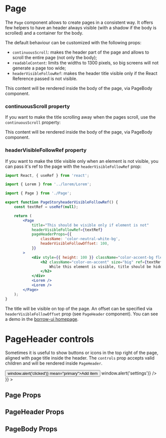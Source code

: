 



<Meta title="Components|Page" component={Page} />

# Page

The `Page` component allows to create pages in a consistent way.
It offers few helpers to have an header always visible (with a shadow if the body is scrolled)
and a container for the body.

The default behaviour can be customized with the following props:
- `continuousScroll`: makes the header part of the page and allows to scroll the entire page (not only the body);
- `readableContent`: limits the widths to 1300 pixels, so big screens will not generate a page too wide;
- `headerVisibleFollowRef`: makes the header title visible only if the React Reference passed is not visible.

<Preview>
    <Story name="Default">
        <div style={{ height: 400, fontSize: '14px', overflow: 'hidden' }}>
            <Page title="Page Title" style={{ height: '100%' }}>
                <Text>
                    This content will be rendered inside the body of the page,
                    via <Monospace>PageBody</Monospace> component.
                </Text>
                <Lorem paragraphs={3} />
                <Lorem paragraphs={3} />
            </Page>
        </div>
    </Story>
</Preview>

### continuousScroll property

If you want to make the title scrolling away when the pages scroll, use the `continuousScroll` property:

<Preview>
    <Story name="continuousScroll">
        <div style={{ height: 400, fontSize: '14px' }}>
            <Page title="Page Title" continuousScroll={true}>
                <Text>
                    This content will be rendered inside the body of the page,
                    via <Monospace>PageBody</Monospace> component.
                </Text>
                <Lorem paragraphs={3} />
                <Lorem paragraphs={3} />
                <Lorem paragraphs={3} />
            </Page>
        </div>
    </Story>
</Preview>

### headerVisibleFollowRef property

If you want to make the title visible only when an element is not visible, you can pass
it's ref to the page with the `headerVisibleFollowRef` prop:

```jsx
import React, { useRef } from 'react';

import { Lorem } from '../lorem/Lorem';

import { Page } from './Page';

export function PageStoryheaderVisibleFollowRef() {
    const textRef = useRef(null);

    return (
        <Page
            title="This should be visible only if element is not"
            headerVisibleFollowRef={textRef}
            pageHeaderProps={{
                className: 'color-neutral-white-bg',
                headerVisibleFollowOffset: 100,
            }}
        >
            <div style={{ height: 100 }} className="color-accent-bg flex-center-center">
                <h2 className="color-on-accent" size="big" ref={textRef}>
                    While this element is visible, title should be hidden.
                </h2>
            </div>
            <Lorem />
            <Lorem />
        </Page>
    );
}
```

The title will be visible on top of the page. An offset can be specified via `headerVisibleFollowOffset` prop (see `PageHeader` component).
You can see a demo in the [borrow-ui homepage](https://www.borrow-ui.dev).

# PageHeader controls

Sometimes it is useful to show buttons or icons in the top right of the page, aligned with page title inside the header.
The `controls` prop accepts valid children and will be rendered inside `PageHeader`.

<Preview>
    <Story name="PageHeader controls">
        <div style={{ height: 400, fontSize: '14px', overflow: 'hidden' }}>
            <Page
                title="Page Title"
                style={{ height: '100%' }}
                pageHeaderProps={{
                    controls: <Fragment>
                        <Button onClick={() => window.alert('clicked')} mean="primary">Add item</Button>
                        <Icon name="settings" className="m-l-5 color-neutral" onClick={() => window.alert('settings')} />
                    </Fragment>
                }}
            >
                <Lorem paragraphs={3} />
                <Lorem paragraphs={3} />
            </Page>
        </div>
    </Story>
</Preview>

## Page Props

<Props of={Page} />

## PageHeader Props

<Props of={PageHeader} />

## PageBody Props

<Props of={PageBody} />
